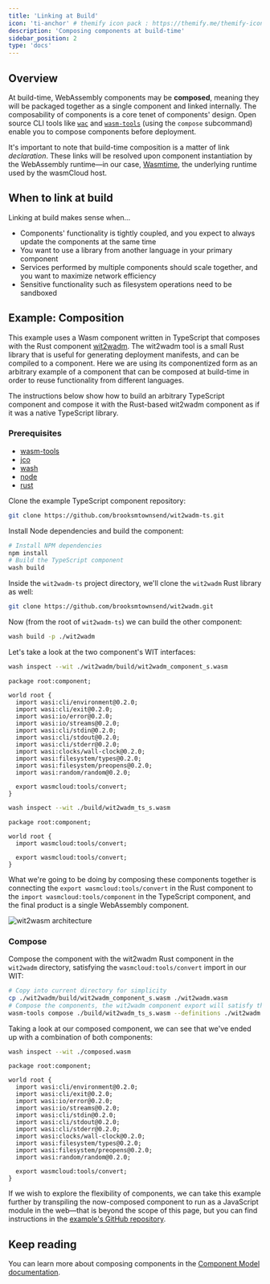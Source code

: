 ```yaml
---
title: 'Linking at Build'
icon: 'ti-anchor' # themify icon pack : https://themify.me/themify-icons
description: 'Composing components at build-time'
sidebar_position: 2
type: 'docs'
---
```


## Overview

At build-time, WebAssembly components may be **composed**, meaning they will be packaged together as a single component and linked internally. The composability of components is a core tenet of components' design. Open source CLI tools like [`wac`](https://github.com/bytecodealliance/wac) and [`wasm-tools`](https://github.com/bytecodealliance/wasm-tools) (using the `compose` subcommand) enable you to compose components before deployment.

It's important to note that build-time composition is a matter of link *declaration*. These links will be resolved upon component instantiation by the WebAssembly runtime&mdash;in our case, [Wasmtime](https://github.com/bytecodealliance/wasmtime), the underlying runtime used by the wasmCloud host. 

## When to link at build

Linking at build makes sense when...

* Components' functionality is tightly coupled, and you expect to always update the components at the same time
* You want to use a library from another language in your primary component
* Services performed by multiple components should scale together, and you want to maximize network efficiency
* Sensitive functionality such as filesystem operations need to be sandboxed 

## Example: Composition

This example uses a Wasm component written in TypeScript that composes with the Rust component [wit2wadm](https://github.com/brooksmtownsend/wit2wadm). The wit2wadm tool is a small Rust library that is useful for generating deployment manifests, and can be compiled to a component. Here we are using its componentized form as an arbitrary example of a component that can be composed at build-time in order to reuse functionality from different languages. 

The instructions below show how to build an arbitrary TypeScript component and compose it with the Rust-based wit2wadm component as if it was a native TypeScript library.

### Prerequisites

- [wasm-tools](https://github.com/bytecodealliance/wasm-tools/tree/main)
- [jco](https://github.com/bytecodealliance/jco)
- [wash](https://wasmcloud.com/docs/installation)
- [node](https://docs.npmjs.com/downloading-and-installing-node-js-and-npm)
- [rust](https://www.rust-lang.org/tools/install)

Clone the example TypeScript component repository:

```bash
git clone https://github.com/brooksmtownsend/wit2wadm-ts.git
```

Install Node dependencies and build the component:

```bash
# Install NPM dependencies
npm install
# Build the TypeScript component
wash build
```
Inside the `wit2wadm-ts` project directory, we'll clone the `wit2wadm` Rust library as well:

```bash
git clone https://github.com/brooksmtownsend/wit2wadm.git
```

Now (from the root of `wit2wadm-ts`) we can build the other component:

```bash
wash build -p ./wit2wadm
```

Let's take a look at the two component's WIT interfaces:

```bash
wash inspect --wit ./wit2wadm/build/wit2wadm_component_s.wasm
```
```wit
package root:component;

world root {
  import wasi:cli/environment@0.2.0;
  import wasi:cli/exit@0.2.0;
  import wasi:io/error@0.2.0;
  import wasi:io/streams@0.2.0;
  import wasi:cli/stdin@0.2.0;
  import wasi:cli/stdout@0.2.0;
  import wasi:cli/stderr@0.2.0;
  import wasi:clocks/wall-clock@0.2.0;
  import wasi:filesystem/types@0.2.0;
  import wasi:filesystem/preopens@0.2.0;
  import wasi:random/random@0.2.0;

  export wasmcloud:tools/convert;
}
```

```bash
wash inspect --wit ./build/wit2wadm_ts_s.wasm
```
```wit
package root:component;

world root {
  import wasmcloud:tools/convert;

  export wasmcloud:tools/convert;
}
```

What we're going to be doing by composing these components together is connecting the `export wasmcloud:tools/convert` in the Rust component to the `import wasmcloud:tools/component` in the TypeScript component, and the final product is a single WebAssembly component.

![wit2wasm architecture](../../images/wit2wadm-ts.png)

### Compose

Compose the component with the wit2wadm Rust component in the `wit2wadm` directory, satisfying the `wasmcloud:tools/convert` import in our WIT:

```bash
# Copy into current directory for simplicity
cp ./wit2wadm/build/wit2wadm_component_s.wasm ./wit2wadm.wasm
# Compose the components, the wit2wadm component export will satisfy the import of the TypeScript component
wasm-tools compose ./build/wit2wadm_ts_s.wasm --definitions ./wit2wadm.wasm > composed.wasm
```

Taking a look at our composed component, we can see that we've ended up with a combination of both components:

```bash
wash inspect --wit ./composed.wasm
```
```wit
package root:component;

world root {
  import wasi:cli/environment@0.2.0;
  import wasi:cli/exit@0.2.0;
  import wasi:io/error@0.2.0;
  import wasi:io/streams@0.2.0;
  import wasi:cli/stdin@0.2.0;
  import wasi:cli/stdout@0.2.0;
  import wasi:cli/stderr@0.2.0;
  import wasi:clocks/wall-clock@0.2.0;
  import wasi:filesystem/types@0.2.0;
  import wasi:filesystem/preopens@0.2.0;
  import wasi:random/random@0.2.0;

  export wasmcloud:tools/convert;
}
```
If we wish to explore the flexibility of components, we can take this example further by transpiling the now-composed component to run as a JavaScript module in the web&mdash;that is beyond the scope of this page, but you can find instructions in the [example's GitHub repository](https://github.com/brooksmtownsend/wit2wadm-ts/tree/main). 

## Keep reading

You can learn more about composing components in the [Component Model documentation](https://component-model.bytecodealliance.org/creating-and-consuming/composing.html).